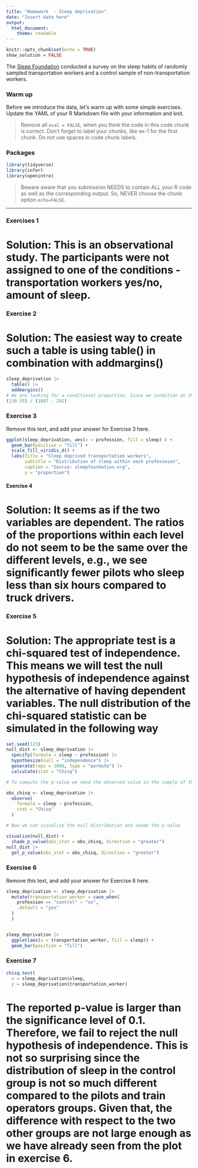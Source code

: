 ```yaml
---
title: "Homework  - Sleep deprivation"
date: "Insert date here"
output:
  html_document:
    theme: readable
---
```


```r
knitr::opts_chunk$set(echo = TRUE)
show_solution = FALSE
```

The [Sleep Foundation](https://www.sleepfoundation.org/) conducted a survey on the sleep habits of randomly sampled transportation workers and a control sample of non-transportation workers. 



### Warm up

Before we introduce the data, let's warm up with some simple exercises.
Update the YAML of your R Markdown file with your information and knit.


> Remove all `eval = FALSE`, when you think the code in this code chunk is correct. Don't forget to label your chunks, like ex-1 for the first chunk. Do not use spaces in code chunk labels.


### Packages


```r
library(tidyverse) 
library(infer)
library(openintro)
```

> Beware aware that you submission NEEDS to contain ALL your R code as well as the corresponding output. So, NEVER choose the chunk option `echo=FALSE`.    



-------------


### Exercises 1

# Solution: This is an observational study. The participants were not assigned to one of the conditions - transportation workers yes/no, amount of sleep. 


### Exercise 2

# Solution: The easiest way to create such a table is using table() in combination with addmargins()


```r
sleep_deprivation |> 
  table() |> 
  addmargins()
# We are looking for a conditional proportion. Since we condition on the transportation workers, we have to remove the number of observations from the control group. Hence, the conditional proportion we are looking for is
(139-35) / (1087 - 292)
```

### Exercise 3

Remove this text, and add your answer for Exercise 3 here.

```r
ggplot(sleep_deprivation, aes(x = profession, fill = sleep) ) +
  geom_bar(position = "fill") + 
  scale_fill_viridis_d() +
  labs(title = "Sleep deprived transportation workers",
       subtitle = "Distribution of sleep within each professeion",
       caption = "Source: sleepfoundation.org",
       y = "proportion")
```

#### Exercise 4

# Solution: It seems as if the two variables are dependent. The ratios of the proportions within each level do not seem to be the same over the different levels, e.g., we see significantly fewer pilots who sleep less than six hours compared to truck drivers.


### Exercise 5  

# Solution: The appropriate test is a chi-squared test of independence. This means we will test the null hypothesis of independence against the alternative of having dependent variables. The null distribution of the chi-squared statistic can be simulated in the following way

```r
set.seed(123)
null_dist <- sleep_deprivation |> 
  specify(formula = sleep ~ profession) |> 
  hypothesize(null = "independence") |> 
  generate(reps = 1000, type = "permute") |> 
  calculate(stat = "Chisq")

# To compute the p-value we need the observed value in the sample of the test statistic

obs_chisq <- sleep_deprivation |> 
  observe(
    formula = sleep ~ profession,
    stat = "Chisq"
  )

# Now we can visualize the null distribution and shade the p-value

visualize(null_dist) +
  shade_p_value(obs_stat = obs_chisq, direction = "greater")
null_dist |> 
  get_p_value(obs_stat = obs_chisq, direction = "greater")
```




### Exercise 6


Remove this text, and add your answer for Exercise 6 here.


```r
sleep_deprivation <- sleep_deprivation |> 
  mutate(transportation_worker = case_when(
    profession == "control" ~ "no",
    .default = "yes"
  )
  )


sleep_deprivation |> 
  ggplot(aes(x = transportation_worker, fill = sleep)) +
  geom_bar(position = "fill")
```




### Exercise 7

```r
chisq.test(
  x = sleep_deprivation$sleep, 
  y = sleep_deprivation$transportation_worker)
```
# The reported p-value is larger than the significance level of 0.1. Therefore, we fail to reject the null hypothesis of independence. This is not so surprising since the distribution of sleep in the control group is not so much different compared to the pilots and train operators groups. Given that, the difference with respect to the two other groups are not large enough as we have already seen from the plot in exercise 6.

